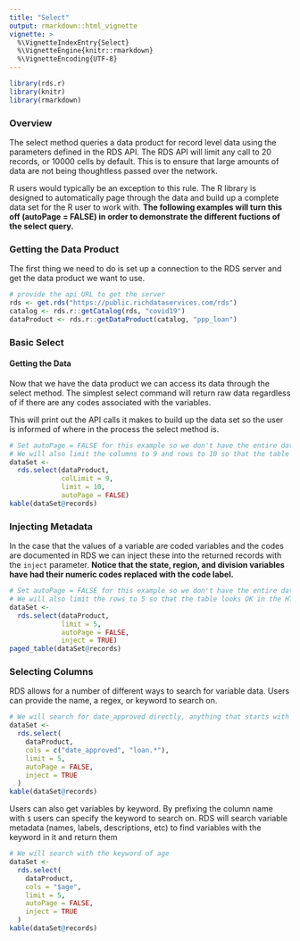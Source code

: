 ```yaml
---
title: "Select"
output: rmarkdown::html_vignette
vignette: >
  %\VignetteIndexEntry{Select}
  %\VignetteEngine{knitr::rmarkdown}
  %\VignetteEncoding{UTF-8}
---
```


<style>
  table {
     width: 100%;
  }
  
  th, td {
    font-size: 8pt;
  }
</style>

```r
library(rds.r)
library(knitr)
library(rmarkdown)
```
### Overview 

The select method queries a data product for record level data using the parameters defined in the RDS API. The RDS API will limit any call to 20 records, or 10000 cells by default. This is to ensure that large amounts of data are not being thoughtless passed over the network.

R users would typically be an exception to this rule. The R library is designed to automatically page through the data and build up a complete data set for the R user to work with. **The following examples will turn this off (autoPage = FALSE) in order to demonstrate the different fuctions of the select query.**

### Getting the Data Product

The first thing we need to do is set up a connection to the RDS server and get the data product we want to use.

```r
# provide the api URL to get the server
rds <- get.rds("https://public.richdataservices.com/rds")
catalog <- rds.r::getCatalog(rds, "covid19")
dataProduct <- rds.r::getDataProduct(catalog, "ppp_loan")
```

### Basic Select 


#### Getting the Data

Now that we have the data product we can access its data through the select method. The simplest select command will return raw data regardless of if there are any codes associated with the variables. 

This will print out the API calls it makes to build up the data set so the user is informed of where in the process the select method is. 

```r
# Set autoPage = FALSE for this example so we don't have the entire data set.
# We will also limit the columns to 9 and rows to 10 so that the table looks OK in the HTML.
dataSet <-
  rds.select(dataProduct,
             colLimit = 9,
             limit = 10,
             autoPage = FALSE)
kable(dataSet@records)
```

### Injecting Metadata

In the case that the values of a variable are coded variables and the codes are documented in RDS we can inject these into the returned records with the `inject` parameter. **Notice that the state, region, and division variables have had their numeric codes replaced with the code label.**

```r
# Set autoPage = FALSE for this example so we don't have the entire data set.
# We will also limit the rows to 5 so that the table looks OK in the HTML.
dataSet <-
  rds.select(dataProduct,
             limit = 5,
             autoPage = FALSE,
             inject = TRUE)
paged_table(dataSet@records)
```

### Selecting Columns

RDS allows for a number of different ways to search for variable data. Users can provide the name, a regex, or keyword to search on. 

```r
# We will search for date_approved directly, anything that starts with loan (regex)
dataSet <-
  rds.select(
    dataProduct,
    cols = c("date_approved", "loan.*"),
    limit = 5,
    autoPage = FALSE,
    inject = TRUE
  )
kable(dataSet@records)
```

Users can also get variables by keyword. By prefixing the column name with `$` users can specify the keyword to search on. RDS will search variable metadata (names, labels, descriptions, etc) to find variables with the keyword in it and return them
```r
# We will search with the keyword of age
dataSet <-
  rds.select(
    dataProduct,
    cols = "$age",
    limit = 5,
    autoPage = FALSE,
    inject = TRUE
  )
kable(dataSet@records)
```
